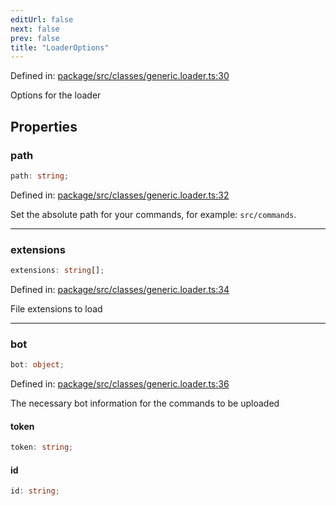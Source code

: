 ```yaml
---
editUrl: false
next: false
prev: false
title: "LoaderOptions"
---
```


Defined in: [package/src/classes/generic.loader.ts:30](https://github.com/KingsBeCattz/uncmd/blob/bad6bae9d56c0bb79ede2176419790e96cc812b7/package/src/classes/generic.loader.ts#L30)

Options for the loader

## Properties

### path

```ts
path: string;
```

Defined in: [package/src/classes/generic.loader.ts:32](https://github.com/KingsBeCattz/uncmd/blob/bad6bae9d56c0bb79ede2176419790e96cc812b7/package/src/classes/generic.loader.ts#L32)

Set the absolute path for your commands, for example: `src/commands`.

***

### extensions

```ts
extensions: string[];
```

Defined in: [package/src/classes/generic.loader.ts:34](https://github.com/KingsBeCattz/uncmd/blob/bad6bae9d56c0bb79ede2176419790e96cc812b7/package/src/classes/generic.loader.ts#L34)

File extensions to load

***

### bot

```ts
bot: object;
```

Defined in: [package/src/classes/generic.loader.ts:36](https://github.com/KingsBeCattz/uncmd/blob/bad6bae9d56c0bb79ede2176419790e96cc812b7/package/src/classes/generic.loader.ts#L36)

The necessary bot information for the commands to be uploaded

#### token

```ts
token: string;
```

#### id

```ts
id: string;
```
